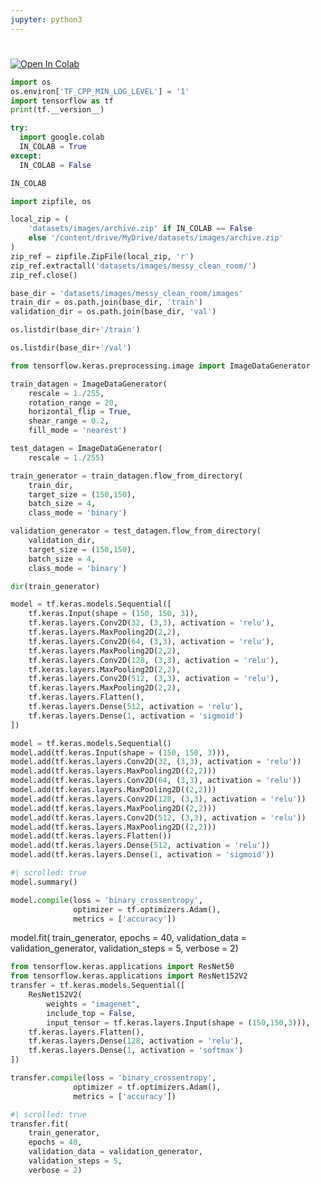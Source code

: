 ```yaml
---
jupyter: python3
---
```


# 

<a target="_blank" href="https://colab.research.google.com/github/sakarimov/Basic-ML-Model/blob/main/CNN.ipynb">
  <img src="https://colab.research.google.com/assets/colab-badge.svg" alt="Open In Colab"/>
</a>

```python
import os
os.environ['TF_CPP_MIN_LOG_LEVEL'] = '1' 
import tensorflow as tf
print(tf.__version__)
```

```python
try:
  import google.colab
  IN_COLAB = True
except:
  IN_COLAB = False

IN_COLAB
```

```python
import zipfile, os

local_zip = (
    'datasets/images/archive.zip' if IN_COLAB == False
    else '/content/drive/MyDrive/datasets/images/archive.zip'
)
zip_ref = zipfile.ZipFile(local_zip, 'r')
zip_ref.extractall('datasets/images/messy_clean_room/')
zip_ref.close()

base_dir = 'datasets/images/messy_clean_room/images'
train_dir = os.path.join(base_dir, 'train')
validation_dir = os.path.join(base_dir, 'val')
```

```python
os.listdir(base_dir+'/train')
```

```python
os.listdir(base_dir+'/val')
```

```python
from tensorflow.keras.preprocessing.image import ImageDataGenerator

train_datagen = ImageDataGenerator(
    rescale = 1./255,
    rotation_range = 20,
    horizontal_flip = True,
    shear_range = 0.2,
    fill_mode = 'nearest')

test_datagen = ImageDataGenerator(
    rescale = 1./255)
```

```python
train_generator = train_datagen.flow_from_directory(
    train_dir,
    target_size = (150,150),
    batch_size = 4,
    class_mode = 'binary')

validation_generator = test_datagen.flow_from_directory(
    validation_dir,
    target_size = (150,150),
    batch_size = 4,
    class_mode = 'binary')
```

```python
dir(train_generator)
```

```python
model = tf.keras.models.Sequential([
    tf.keras.Input(shape = (150, 150, 3)),
    tf.keras.layers.Conv2D(32, (3,3), activation = 'relu'),
    tf.keras.layers.MaxPooling2D(2,2),
    tf.keras.layers.Conv2D(64, (3,3), activation = 'relu'),
    tf.keras.layers.MaxPooling2D(2,2),
    tf.keras.layers.Conv2D(128, (3,3), activation = 'relu'),
    tf.keras.layers.MaxPooling2D(2,2),
    tf.keras.layers.Conv2D(512, (3,3), activation = 'relu'),
    tf.keras.layers.MaxPooling2D(2,2),
    tf.keras.layers.Flatten(),
    tf.keras.layers.Dense(512, activation = 'relu'),
    tf.keras.layers.Dense(1, activation = 'sigmoid')
])
```

```python
model = tf.keras.models.Sequential()
model.add(tf.keras.Input(shape = (150, 150, 3))),
model.add(tf.keras.layers.Conv2D(32, (3,3), activation = 'relu'))
model.add(tf.keras.layers.MaxPooling2D((2,2)))
model.add(tf.keras.layers.Conv2D(64, (3,3), activation = 'relu'))
model.add(tf.keras.layers.MaxPooling2D((2,2)))
model.add(tf.keras.layers.Conv2D(128, (3,3), activation = 'relu'))
model.add(tf.keras.layers.MaxPooling2D((2,2)))
model.add(tf.keras.layers.Conv2D(512, (3,3), activation = 'relu'))
model.add(tf.keras.layers.MaxPooling2D((2,2)))
model.add(tf.keras.layers.Flatten())
model.add(tf.keras.layers.Dense(512, activation = 'relu'))
model.add(tf.keras.layers.Dense(1, activation = 'sigmoid'))
```

```python
#| scrolled: true
model.summary()
```

```python
model.compile(loss = 'binary_crossentropy',
              optimizer = tf.optimizers.Adam(),
              metrics = ['accuracy'])
```

model.fit(
    train_generator,
    epochs = 40,
    validation_data = validation_generator,
    validation_steps = 5,
    verbose = 2)

```python
from tensorflow.keras.applications import ResNet50
from tensorflow.keras.applications import ResNet152V2
transfer = tf.keras.models.Sequential([
    ResNet152V2(
        weights = "imagenet", 
        include_top = False, 
        input_tensor = tf.keras.layers.Input(shape = (150,150,3))),
    tf.keras.layers.Flatten(),
    tf.keras.layers.Dense(128, activation = 'relu'),
    tf.keras.layers.Dense(1, activation = 'softmax')
])
```

```python
transfer.compile(loss = 'binary_crossentropy',
              optimizer = tf.optimizers.Adam(),
              metrics = ['accuracy'])
```

```python
#| scrolled: true
transfer.fit(
    train_generator,
    epochs = 40,
    validation_data = validation_generator,
    validation_steps = 5,
    verbose = 2)
```

